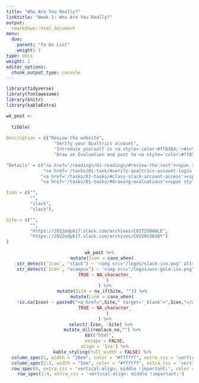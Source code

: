 ```yaml
---
title: "Who Are You Really?"
linktitle: "Week 1: Who Are You Really?"
output:
  rmarkdown::html_document
menu:
  due:
    parent: "To Do List"
    weight: 1
type: docs
weight: 2
editor_options: 
  chunk_output_type: console
---
```


```r
library(tidyverse)
library(fontawesome)
library(knitr)
library(kableExtra)
```

```r

wk_post <- 
  
  tibble(
  
Description = c("Review the website",
                  "Verify your Qualtrics account",
                  "Introduce yourself in <a style='color:#ff8384;'>#introduce-yourself</a>",
                  "Draw an Evaluation and post to <a style='color:#ff8384;'>#pictures-of-evaluation</a>"),

"Details" = c("<a href='/readings/01-readings/#review-the-rest'><span style='font-size: 25px; color: #89cff0;'><i class='fas fa-info-circle'></i></span></a>",
              "<a href='/tasks/01-task/#verify-qualtrics-account-login'><span style='font-size: 25px; color: #89cff0;'><i class='fas fa-info-circle'></i></span></a>",
             "<a href='/tasks/01-tasks/#class-slack-account-access'><span style='font-size: 25px; color: #89cff0;'><i class='fas fa-info-circle'></i></span></a>",
             "<a href='/tasks/01-tasks/#drawing-evaluations'><span style='font-size: 25px; color: #89cff0;'><i class='fas fa-info-circle'></i></span></a>"),

Icon = c("", 
         "", 
         "slack",
         "slack"),

Site = c("",
         "",
         "https://2022edp617.slack.com/archives/C02T2G0AWLE",
         "https://2022edp617.slack.com/archives/C02U0V36SQY")
)
```

<center>
```r
wk_post %>%
  mutate(Icon = case_when(
    str_detect(`Icon`, "slack") ~ '<img src="/logos/slack-ico.png" alt="Slack icon" width="25">',
    str_detect(`Icon`, "ecampus") ~ '<img src="/logos/wvu-gold-ico.png" alt="Slack icon" width="25">',
    TRUE ~ NA_character_
      )
    ) %>%
  mutate(Site = na_if(Site, "")) %>%
  mutate(Link = case_when(
    !is.na(Icon) ~ paste0("<a href=",Site," target='_blank'>",Icon,"</a>"),
    TRUE ~ NA_character_
      )
    ) %>%
  select(-Icon, -Site) %>% 
  mutate_all(replace_na,"") %>%
kbl("html",
    escape = FALSE,
    align = 'lcc') %>%
  kable_styling(full_width = FALSE) %>%
  column_spec(1, width = "20em", color = "#ffffff", extra_css = 'vertical-align: middle !important;') %>%
  column_spec(2:3, width = "5em", color = "#ffffff", extra_css = 'vertical-align: middle !important;') %>%
  row_spec(0, extra_css = 'vertical-align: middle !important;', color = "#f7f7f7") %>%
  row_spec(1:4, extra_css = 'vertical-align: middle !important;') 
```
</center>

